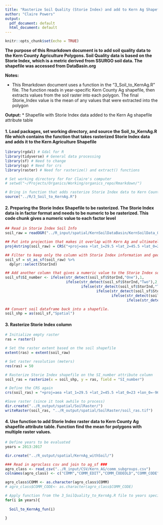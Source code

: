 ```yaml
---
title: "Rasterize Soil Quality (Storie Index) and add to Kern Ag Shapefile, and add agroclasses"
author: "Claire Powers"
output:
  pdf_document: default
  html_document: default
---
```


```r
knitr::opts_chunk$set(echo = TRUE)
```

**The purpose of this Rmarkdown document is to add soil quality data to the Kern County Agriculture Polygons. Soil Quality data is based on the Storie Index, which is a metric derived from SSURGO soil data. The shapefile was accessed from DataBasin.org**

**Notes:**   

  * This Rmarkdown document uses a function in the "3_Soil_to_KernAg.R" file. The function reads in year-specific Kern County Ag shapefile, then extracts values from the soil raster into each polygon. The final Storie_Index value is the mean of any values that were extracted into the polygon

**Output:**
* Shapefile with Storie Index data added to the Kern Ag shapefile attribute table


#### 1. Load packages, set working directory, and source the Soil_to_KernAg.R file which contains the function that takes rasterized Storie Index data and adds it to the Kern Agriculture Shapefile
```r

library(rgdal) # Gdal for R
library(tidyverse) # General data processing
library(sf) # Need to change 
library(sp) # Need for crs 
library(raster) # Need for rasterize() and extract() functions

# Set working directory for For Claire's computer
# setwd("~/Projects/Organics/Working/organics_repo/Rmarkdown/")

# Bring in function that adds rasterize Storie Index data to Kern Country Agriculture attribute table 
source("../R/3_Soil_to_KernAg.R")
```

#### 2. Preparing the Storie Index Shapefile to be rasterized. The Storie Index data is in factor format and needs to be numeric to be rasterized. This code chunk gives a numeric value to each factor level
```r
## Read in Storie Index Soil Info
soil_raw = readOGR("../R_input/spatial/KernSoilDataBasin/KernSoilData_QGISreproj.shp")

## Put into projection that makes it overlap with Kern Ag and ultimately all over spatial data
proj4string(soil_raw) = CRS("+proj=aea +lat_1=29.5 +lat_2=45.5 +lat_0=23 +lon_0=-96 +x_0=0 +y_0=0 +ellps=GRS80 +towgs84=0,0,0,0,0,0,0 +units=m +no_defs")

## Filter to keep only the column with Storie Index information and geometry (Geometry stays by default unless the dataframe is switched to a basic DF and geometries are removed)
soil_sf = st_as_sf(soil_raw) %>% 
  dplyr::select(StorInd)

## Add another column that gives a numeric value to the Storie Index soil rating. NA values given to values that were desginated NA or Not appropriate for SI rating 
soil_sf$SI_number <- ifelse(str_detect(soil_sf$StorInd,"One"),1,
                            ifelse(str_detect(soil_sf$StorInd,"Two"),2,
                                   ifelse(str_detect(soil_sf$StorInd,"Three"),3,
                                          ifelse(str_detect(soil_sf$StorInd,"Four"),4,
                                                 ifelse(str_detect(soil_sf$StorInd,"Five"),5,
                                                        ifelse(str_detect(soil_sf$StorInd,"Six"),6,NA))))))

## Convert soil dataframe back into a shapefile. 
soil_shp = as(soil_sf,"Spatial")
```

#### 3. Rasterize Storie Index column
```r
# Initialize empty raster
ras = raster() 

# Set the raster extent based on the soil shapefile
extent(ras) = extent(soil_raw) 

# Set raster resolution (meters)
res(ras) = 50 

# Rasterize Storie Index shapefile on the SI_number attribute column
soil_ras = rasterize(x = soil_shp, y = ras, field = "SI_number")

# Define the CRS again
crs(soil_ras) = "+proj=aea +lat_1=29.5 +lat_2=45.5 +lat_0=23 +lon_0=-96 +x_0=0 +y_0=0 +ellps=GRS80 +towgs84=0,0,0,0,0,0,0 +units=m +no_defs"

#Save raster (since it took awhile to process)
dir.create("../R_output/spatial/SoilRaster/")
writeRaster(soil_ras, "../R_output/spatial/SoilRaster/soil_ras.tif")

```

#### 4. Use function to add Storie Index raster data to Kern County Ag shapefile attribute table. Function find the mean for polygons with multiple raster values. 
```r
# Define years to be evaluated
years = 2013:2017

dir.create("../R_output/spatial/KernAg_withSoil/")

### Read in agroclass csv and join to ag_sf ###
agro_class <- read_csv("../R_input/CSV/Kern_AG/comm_subgroups.csv")
colnames(agro_class) <- c("COMM","COMM_EDIT","COMM_CODEOLD","COMM_CODE","GENUS","AGROCLASS","FAMILY")

agro_class$COMM <- as.character(agro_class$COMM)
# agro_class$COMM_CODE<- as.character(agro_class$COMM_CODE)

# Apply function from the 3_SoilQuality_to_KernAg.R file to years specified. See notes in function for more details 
for(i in years){
  
  Soil_to_KernAg_fun(i)
  
}

```



